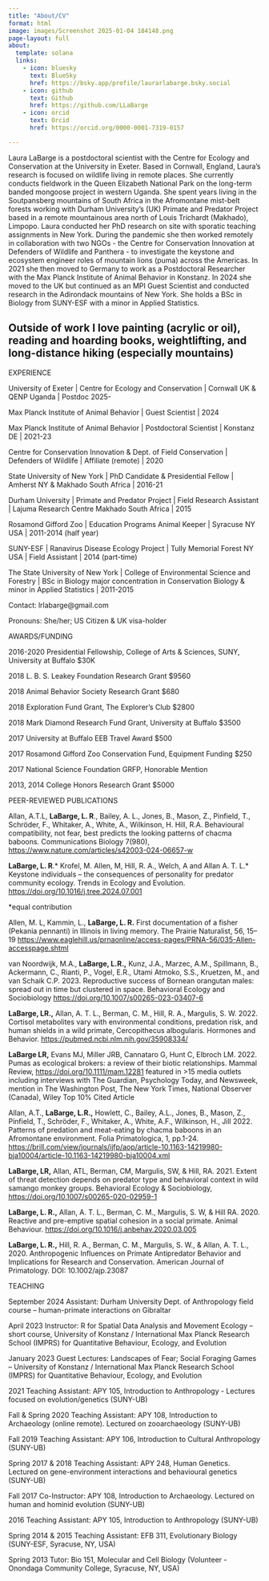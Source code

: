 ```yaml
---
title: "About/CV"
format: html
image: images/Screenshot 2025-01-04 184148.png
page-layout: full
about: 
  template: solana
  links:
    - icon: bluesky
      text: BlueSky
      href: https://bsky.app/profile/laurarlabarge.bsky.social
    - icon: github
      text: Github
      href: https://github.com/LLaBarge
    - icon: orcid
      text: Orcid
      href: https://orcid.org/0000-0001-7319-0157

---
```

Laura LaBarge is a postdoctoral scientist with the Centre for Ecology and Conservation at the University in Exeter. Based in Cornwall, England, Laura's research is focused on wildlife living in remote places. She currently conducts fieldwork in the Queen Elizabeth National Park on the long-term banded mongoose project in western Uganda. She spent years living in the Soutpansberg mountains of South Africa in the Afromontane mist-belt forests working with Durham University's (UK) Primate and Predator Project based in a remote mountainous area north of Louis Trichardt (Makhado), Limpopo. Laura conducted her PhD research on site with sporatic teaching assignments in New York. During the pandemic she then worked remotely in collaboration with two NGOs - the Centre for Conservation Innovation at Defenders of Wildlife and Panthera - to investigate the keystone and ecosystem engineer roles of mountain lions (puma) across the Americas. In 2021 she then moved to Germany to work as a Postdoctoral Researcher with the Max Planck Institute of Animal Behavior in Konstanz. In 2024 she moved to the UK but continued as an MPI Guest Scientist and conducted research in the Adirondack mountains of New York. She holds a BSc in Biology from SUNY-ESF with a minor in Applied Statistics.

Outside of work I love painting (acrylic or oil), reading and hoarding books, weightlifting, and long-distance hiking (especially mountains)
---

EXPERIENCE

University of Exeter \| Centre for Ecology and Conservation \| Cornwall UK & QENP Uganda \| Postdoc 2025-

Max Planck Institute of Animal Behavior \| Guest Scientist \| 2024

Max Planck Institute of Animal Behavior \| Postdoctoral Scientist \| Konstanz DE \| 2021-23

Centre for Conservation Innovation & Dept. of Field Conservation \| Defenders of Wildlife \| Affiliate (remote) \| 2020

State University of New York \| PhD Candidate & Presidential Fellow \| Amherst NY & Makhado South Africa \| 2016-21

Durham University \| Primate and Predator Project \| Field Research Assistant \| Lajuma Research Centre Makhado South Africa \| 2015

Rosamond Gifford Zoo \| Education Programs Animal Keeper \| Syracuse NY USA \| 2011-2014 (half year)

SUNY-ESF \| Ranavirus Disease Ecology Project \| Tully Memorial Forest NY USA \| Field Assistant \| 2014 (part-time)

The State University of New York \| College of Environmental Science and Forestry \| BSc in Biology major concentration in Conservation Biology & minor in Applied Statistics \| 2011-2015

Contact: lrlabarge\@gmail.com

Pronouns: She/her; US Citizen & UK visa-holder

AWARDS/FUNDING

2016-2020 Presidential Fellowship, College of Arts & Sciences, SUNY, University at Buffalo \$30K

2018 L. B. S. Leakey Foundation Research Grant \$9560

2018 Animal Behavior Society Research Grant \$680

2018 Exploration Fund Grant, The Explorer’s Club \$2800

2018 Mark Diamond Research Fund Grant, University at Buffalo \$3500

2017 University at Buffalo EEB Travel Award \$500

2017 Rosamond Gifford Zoo Conservation Fund, Equipment Funding \$250

2017 National Science Foundation GRFP, Honorable Mention

2013, 2014 College Honors Research Grant \$5000

PEER-REVIEWED PUBLICATIONS

Allan, A.T.L, **LaBarge, L. R**., Bailey, A. L., Jones, B., Mason, Z., Pinfield, T., Schröder, F., Whitaker, A., White, A., Wilkinson, H. Hill, R.A. Behavioural compatibility, not fear, best predicts the looking patterns of chacma baboons. Communications Biology 7(980), <https://www.nature.com/articles/s42003-024-06657-w>

**LaBarge, L. R**.\* Krofel, M. Allen, M, Hill, R. A., Welch, A and Allan A. T. L.\* Keystone individuals – the consequences of personality for predator community ecology. Trends in Ecology and Evolution. <https://doi.org/10.1016/j.tree.2024.07.001>

\*equal contribution

Allen, M. L, Kammin, L., **LaBarge, L. R.** First documentation of a fisher (Pekania pennanti) in Illinois in living memory. The Prairie Naturalist, 56, 15–19 <https://www.eaglehill.us/prnaonline/access-pages/PRNA-56/035-Allen-accesspage.shtml>

van Noordwijk, M.A., **LaBarge, L.R.,** Kunz, J.A., Marzec, A.M., Spillmann, B., Ackermann, C., Rianti, P., Vogel, E.R., Utami Atmoko, S.S., Kruetzen, M., and van Schaik C.P. 2023. Reproductive success of Bornean orangutan males: spread out in time but clustered in space. Behavioral Ecology and Sociobiology <https://doi.org/10.1007/s00265-023-03407-6>

**LaBarge, LR.,** Allan, A. T. L., Berman, C. M., Hill, R. A., Margulis, S. W. 2022. Cortisol metabolites vary with environmental conditions, predation risk, and human shields in a wild primate, Cercopithecus albogularis. Hormones and Behavior. <https://pubmed.ncbi.nlm.nih.gov/35908334/>

**LaBarge LR,** Evans MJ, Miller JRB, Cannataro G, Hunt C, Elbroch LM. 2022. Pumas as ecological brokers: a review of their biotic relationships. Mammal Review, <https://doi.org/10.1111/mam.12281> featured in \>15 media outlets including interviews with The Guardian, Psychology Today, and Newsweek, mention in The Washington Post, The New York Times, National Observer (Canada), Wiley Top 10% Cited Article

Allan, A.T., **LaBarge, L.R.,** Howlett, C., Bailey, A.L., Jones, B., Mason, Z., Pinfield, T., Schröder, F., Whitaker, A., White, A.F., Wilkinson, H., Jill 2022. Patterns of predation and meat-eating by chacma baboons in an Afromontane environment. Folia Primatologica, 1, pp.1-24. <https://brill.com/view/journals/ijfp/aop/article-10.1163-14219980-bja10004/article-10.1163-14219980-bja10004.xml>

**LaBarge, LR,** Allan, ATL, Berman, CM, Margulis, SW, & Hill, RA. 2021. Extent of threat detection depends on predator type and behavioral context in wild samango monkey groups. Behavioral Ecology & Sociobiology, <https://doi.org/10.1007/s00265-020-02959-1>

**LaBarge, L. R.,** Allan, A. T. L., Berman, C. M., Margulis, S. W, & Hill RA. 2020. Reactive and pre-emptive spatial cohesion in a social primate. Animal Behaviour. <https://doi.org/10.1016/j.anbehav.2020.03.005>

**LaBarge, L. R.,** Hill, R. A., Berman, C. M., Margulis, S. W., & Allan, A. T. L., 2020. Anthropogenic Influences on Primate Antipredator Behavior and Implications for Research and Conservation. American Journal of Primatology. DOI: 10.1002/ajp.23087

TEACHING

September 2024 Assistant: Durham University Dept. of Anthropology field course – human-primate interactions on Gibraltar

April 2023 Instructor: R for Spatial Data Analysis and Movement Ecology – short course, University of Konstanz / International Max Planck Research School (IMPRS) for Quantitative Behaviour, Ecology, and Evolution

January 2023 Guest Lectures: Landscapes of Fear; Social Foraging Games – University of Konstanz / International Max Planck Research School (IMPRS) for Quantitative Behaviour, Ecology, and Evolution

2021 Teaching Assistant: APY 105, Introduction to Anthropology - Lectures focused on evolution/genetics (SUNY-UB)

Fall & Spring 2020 Teaching Assistant: APY 108, Introduction to Archaeology (online remote). Lectured on zooarchaeology (SUNY-UB)

Fall 2019 Teaching Assistant: APY 106, Introduction to Cultural Anthropology (SUNY-UB)

Spring 2017 & 2018 Teaching Assistant: APY 248, Human Genetics. Lectured on gene-environment interactions and behavioural genetics (SUNY-UB)

Fall 2017 Co-Instructor: APY 108, Introduction to Archaeology. Lectured on human and hominid evolution (SUNY-UB)

2016 Teaching Assistant: APY 105, Introduction to Anthropology (SUNY-UB)

Spring 2014 & 2015 Teaching Assistant: EFB 311, Evolutionary Biology (SUNY-ESF, Syracuse, NY, USA)

Spring 2013 Tutor: Bio 151, Molecular and Cell Biology (Volunteer - Onondaga Community College, Syracuse, NY, USA)
